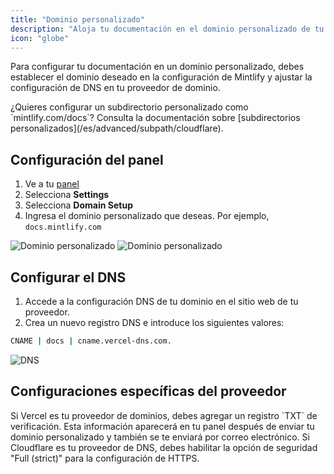 ```yaml
---
title: "Dominio personalizado"
description: "Aloja tu documentación en el dominio personalizado de tu sitio web"
icon: "globe"
---
```


Para configurar tu documentación en un dominio personalizado, debes establecer el dominio deseado en la configuración de Mintlify y ajustar la configuración de DNS en tu proveedor de dominio.

<Info>
  ¿Quieres configurar un subdirectorio personalizado como `mintlify.com/docs`? Consulta la documentación sobre [subdirectorios personalizados](/es/advanced/subpath/cloudflare).
</Info>

## Configuración del panel

1. Ve a tu [panel](https://dashboard.mintlify.com)
2. Selecciona **Settings**
3. Selecciona **Domain Setup**
4. Ingresa el dominio personalizado que deseas. Por ejemplo, `docs.mintlify.com`

<Frame>
  <img
    alt="Dominio personalizado"
    className="block dark:hidden"
    src="/images/add-custom-domain-light.png"
  />
  <img
    alt="Dominio personalizado"
    className="hidden dark:block"
    src="/images/add-custom-domain-dark.png"
  />
</Frame>

## Configurar el DNS

1. Accede a la configuración DNS de tu dominio en el sitio web de tu proveedor.
2. Crea un nuevo registro DNS e introduce los siguientes valores:

```bash
CNAME | docs | cname.vercel-dns.com.
```

<Frame>
  <img alt="DNS" src="https://mintlify-assets.b-cdn.net/mintlify-dns.png" />
</Frame>

## Configuraciones específicas del proveedor

<AccordionGroup>
  <Accordion title="Verificación de Vercel">
    Si Vercel es tu proveedor de dominios, debes agregar un registro `TXT` de verificación. Esta información aparecerá en tu panel después de enviar tu dominio personalizado y también se te enviará por correo electrónico.
  </Accordion>

  <Accordion title="Configuraciones de seguridad de Cloudflare">
    Si Cloudflare es tu proveedor de DNS, debes habilitar la opción de seguridad "Full (strict)" para la configuración de HTTPS.
  </Accordion>
</AccordionGroup>